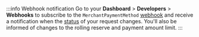 :::info Webhook notification
Go to your **Dashboard** > **Developers** > **Webhooks** to subscribe to the `MerchantPaymentMethod` [webhook](../../../developers/using-api/webhooks.mdx) and receive a notification when the [status](../index.mdx#statuses) of your request changes. 
You'll also be informed of changes to the rolling reserve and payment amount limit. 
:::